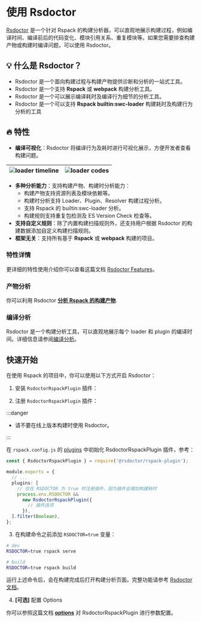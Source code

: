 # 使用 Rsdoctor

[Rsdoctor](https://rsdoctor.dev/) 是一个针对 Rspack 的构建分析器，可以直观地展示构建过程，例如编译时间、编译前后的代码变化、模块引用关系、重复模块等。如果您需要排查构建产物或构建时编译问题，可以使用 Rsdoctor。

## 💡 什么是 Rsdoctor？

- Rsdoctor 是一个面向构建过程与构建产物提供诊断和分析的一站式工具。
- Rsdoctor 是一个支持 **Rspack** 或 **webpack** 构建分析工具。
- Rsdoctor 是一个可以展示编译耗时及编译行为细节的分析工具。
- Rsdoctor 是一个可以支持 **Rspack builtin:swc-loader** 构建耗时及构建行为分析的工具

## 🔥 特性

- **编译可视化**：Rsdoctor 将编译行为及耗时进行可视化展示，方便开发者查看构建问题。

| <img src="https://assets.rspack.dev/others/assets/rsdoctor/rsdoctor-loader-timeline.png?raw=true"  alt="loader timeline" /> | <img src="https://assets.rspack.dev/others/assets/rsdoctor/rsdoctor-analyze-code.png" alt="loader codes" /> |
| --------------------------------------------------------------------------------------------------------------------------- | ----------------------------------------------------------------------------------------------------------- |

- **多种分析能力**：支持构建产物、构建时分析能力：
  - 构建产物支持资源列表及模块依赖等。
  - 构建时分析支持 Loader、Plugin、Resolver 构建过程分析。
  - 支持 Rspack 的 builtin:swc-loader 分析。
  - 构建规则支持重复包检测及 ES Version Check 检查等。
- **支持自定义规则**：除了内置构建扫描规则外，还支持用户根据 Rsdoctor 的构建数据添加自定义构建扫描规则。
- **框架无关**：支持所有基于 **Rspack** 或 **webpack** 构建的项目。

### 特性详情

更详细的特性使用介绍你可以查看这篇文档 [Rsdoctor Features](https://rsdoctor.dev/zh/guide/start/features)。

### 产物分析

你可以利用 Rsdoctor **[分析 Rspack 的构建产物](/guide/optimization/analysis#rsdoctor-%E7%9A%84%E4%BA%A7%E7%89%A9%E5%88%86%E6%9E%90)**.

### 编译分析

Rsdoctor 是一个构建分析工具，可以直观地展示每个 loader 和 plugin 的编译时间。详细信息请参阅[编译分析](/guide/optimization/profile#rsdoctor-%E7%9A%84%E7%BC%96%E8%AF%91%E5%88%86%E6%9E%90)。

## 快速开始

在使用 Rspack 的项目中，你可以使用以下方式开启 Rsdoctor：

1. 安装 `RsdoctorRspackPlugin` 插件：


<PackageManagerTabs command="add @rsdoctor/rspack-plugin -D" />

2. 注册 `RsdoctorRspackPlugin` 插件：

:::danger

- 请不要在线上版本构建时使用 Rsdoctor。

:::

在 `rspack.config.js` 的 [plugins](/config/plugins.html#plugins) 中初始化 RsdoctorRspackPlugin 插件，参考：

```ts title="rspack.config.js"
const { RsdoctorRspackPlugin } = require('@rsdoctor/rspack-plugin');

module.exports = {
  // ...
  plugins: [
    // 仅在 RSDOCTOR 为 true 时注册插件，因为插件会增加构建耗时
    process.env.RSDOCTOR &&
      new RsdoctorRspackPlugin({
        // 插件选项
      }),
  ].filter(Boolean),
};
```

3. 在构建命令之前添加 `RSDOCTOR=true` 变量：

```bash
# dev
RSDOCTOR=true rspack serve

# build
RSDOCTOR=true rspack build
```

运行上述命令后，会在构建完成后打开构建分析页面。完整功能请参考 [Rsdoctor 文档](https://rsdoctor.dev/)。

4. **[可选]** 配置 Options

你可以参照这篇文档 [**options**](https://rsdoctor.dev/config/options/options) 对 RsdoctorRspackPlugin 进行参数配置。
